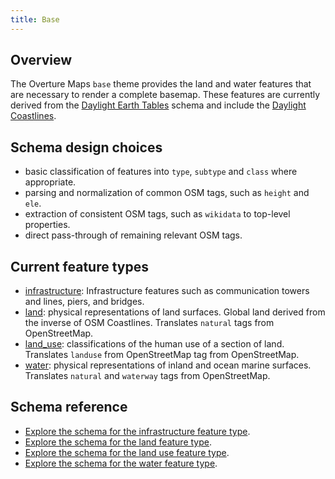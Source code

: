 ```yaml
---
title: Base
---
```

## Overview

The Overture Maps `base` theme provides the land and water features that are necessary to render a complete basemap. These features are currently derived from the [Daylight Earth Tables](https://daylightmap.org/earth/) schema and include the [Daylight Coastlines](https://daylightmap.org/coastlines.html).

## Schema design choices

- basic classification of features into `type`, `subtype` and `class` where appropriate.
- parsing and normalization of common OSM tags, such as `height` and `ele`.
- extraction of consistent OSM tags, such as `wikidata` to top-level properties.
- direct pass-through of remaining relevant OSM tags.

## Current feature types

- [infrastructure](https://docs.overturemaps.org/schema/reference/base/infrastructure): Infrastructure features such as communication towers and lines, piers, and bridges.
- [land](https://docs.overturemaps.org/schema/reference/base/land): physical representations of land surfaces. Global land derived from the inverse of OSM Coastlines. Translates `natural` tags from OpenStreetMap.
- [land_use](https://docs.overturemaps.org/schema/reference/base/land-use): classifications of the human use of a section of land. Translates `landuse` from OpenStreetMap tag from OpenStreetMap.
- [water](https://docs.overturemaps.org/reference/schema/base/water): physical representations of inland and ocean marine surfaces. Translates `natural` and `waterway` tags from OpenStreetMap.

## Schema reference

- [Explore the schema for the infrastructure feature type](https://docs.overturemaps.org/schema/reference/base/infrastructure).
- [Explore the schema for the land feature type](https://docs.overturemaps.org/schema/reference/base/land).
- [Explore the schema for the land use feature type](https://docs.overturemaps.org/schema/reference/base/land-use).
- [Explore the schema for the water feature type](https://docs.overturemaps.org/schema/reference/base/water). 

